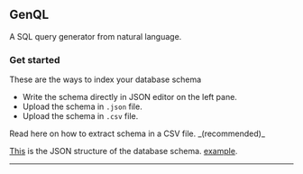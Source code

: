 
## GenQL

A SQL query generator from natural language.

### Get started

These are the ways to index your database schema

- Write the schema directly in JSON editor on the left pane.
- Upload the schema in `.json` file.
- Upload the schema in `.csv` file.

<Link className="prose-a" href={"/extract-schema"}>Read here</Link> on how to extract schema in a CSV file. _(recommended)_

[This](/json-format.json) is the JSON structure of the database schema. [example](/schema-example.json).

---
